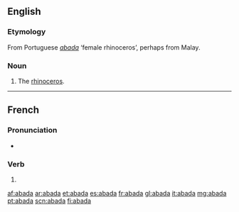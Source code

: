 ==English==

===Etymology===
From Portuguese ''[[#Portuguese|abada]]'' ‘female rhinoceros’, perhaps from Malay.

===Noun===
{{en-noun}}

# {{obsolete}} The [[rhinoceros]].

----

==French==

===Pronunciation===
* {{homophones|abadas|abadât}}

===Verb===
{{fr-verb-form}}

# {{conjugation of|abader||3|s|[[past historic]]|lang=fr}}
{{count page|[[Wiktionary:Page count]]}}

[[af:abada]]
[[ar:abada]]
[[et:abada]]
[[es:abada]]
[[fr:abada]]
[[gl:abada]]
[[it:abada]]
[[mg:abada]]
[[pt:abada]]
[[scn:abada]]
[[fi:abada]]